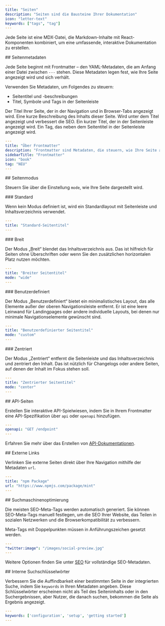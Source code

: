 ```yaml
---
title: "Seiten"
description: "Seiten sind die Bausteine Ihrer Dokumentation"
icon: "letter-text"
keywords: ["tags", "tag"]
---
```



Jede Seite ist eine MDX-Datei, die Markdown-Inhalte mit React-Komponenten kombiniert, um eine umfassende, interaktive Dokumentation zu erstellen.

<div id="page-metadata">
  ## Seitenmetadaten
</div>

Jede Seite beginnt mit Frontmatter – den YAML-Metadaten, die am Anfang einer Datei zwischen `---` stehen. Diese Metadaten legen fest, wie Ihre Seite angezeigt wird und sich verhält.

Verwenden Sie Metadaten, um Folgendes zu steuern:

- Seitentitel und -beschreibungen
- Titel, Symbole und Tags in der Seitenleiste

<ResponseField name="title" type="string" required>
  Der Titel Ihrer Seite, der in der Navigation und in Browser-Tabs angezeigt wird.
</ResponseField>

<ResponseField name="description" type="string">
  Eine kurze Beschreibung des Inhalts dieser Seite. Wird unter dem Titel angezeigt und verbessert die SEO.
</ResponseField>

<ResponseField name="sidebarTitle" type="string">
  Ein kurzer Titel, der in der Seitenleiste angezeigt wird.
</ResponseField>

<IconsOptional />

<ResponseField name="tag" type="string">
  Ein Tag, das neben dem Seitentitel in der Seitenleiste angezeigt wird.
</ResponseField>

```yaml Example YAML frontmatter wrap
---
title: "Über Frontmatter"
description: "Frontmatter sind Metadaten, die steuern, wie Ihre Seite angezeigt wird und sich verhält"
sidebarTitle: "Frontmatter"
icon: "book"
tag: "NEU"
---
```

<div id="page-mode">
  ## Seitenmodus
</div>

Steuern Sie über die Einstellung `mode`, wie Ihre Seite dargestellt wird.

<div id="default">
  ### Standard
</div>

Wenn kein Modus definiert ist, wird ein Standardlayout mit Seitenleiste und Inhaltsverzeichnis verwendet.

```yaml
---
title: "Standard-Seitentitel"
---
```

<div id="wide">
  ### Breit
</div>

Der Modus „Breit“ blendet das Inhaltsverzeichnis aus. Das ist hilfreich für Seiten ohne Überschriften oder wenn Sie den zusätzlichen horizontalen Platz nutzen möchten.

```yaml
---
title: "Breiter Seitentitel"
mode: "wide"
---
```

<div id="custom">
  ### Benutzerdefiniert
</div>

Der Modus „Benutzerdefiniert“ bietet ein minimalistisches Layout, das alle Elemente außer der oberen Navigationsleiste entfernt. Er ist eine leere Leinwand für Landingpages oder andere individuelle Layouts, bei denen nur minimale Navigationselemente gewünscht sind.

```yaml
---
title: "Benutzerdefinierter Seitentitel"
mode: "custom"
---
```

<div id="center">
  ### Zentriert
</div>

Der Modus „Zentriert“ entfernt die Seitenleiste und das Inhaltsverzeichnis und zentriert den Inhalt. Das ist nützlich für Changelogs oder andere Seiten, auf denen der Inhalt im Fokus stehen soll.

```yaml
---
title: "Zentrierter Seitentitel"
mode: "center"
---
```

<div id="api-pages">
  ## API-Seiten
</div>

Erstellen Sie interaktive API-Spielwiesen, indem Sie in Ihrem Frontmatter eine API-Spezifikation über `api` oder `openapi` hinzufügen.

```yaml
---
openapi: "GET /endpoint"
---
```

Erfahren Sie mehr über das Erstellen von [API-Dokumentationen](/de/api-playground/overview).

<div id="external-links">
  ## Externe Links
</div>

Verlinken Sie externe Seiten direkt über Ihre Navigation mithilfe der Metadaten `url`.

```yaml
---
title: "npm Package"
url: "https://www.npmjs.com/package/mint"
---
```

<div id="search-engine-optimization">
  ## Suchmaschinenoptimierung
</div>

Die meisten SEO-Meta-Tags werden automatisch generiert. Sie können SEO-Meta-Tags manuell festlegen, um die SEO Ihrer Website, das Teilen in sozialen Netzwerken und die Browserkompatibilität zu verbessern.

<Note>
  Meta-Tags mit Doppelpunkten müssen in Anführungszeichen gesetzt werden.
</Note>

```yaml
---
"twitter:image": "/images/social-preview.jpg"
---
```

Weitere Optionen finden Sie unter [SEO](/de/settings/seo) für vollständige SEO-Metadaten.

<div id="internal-search-keywords">
  ## Interne Suchschlüsselwörter
</div>

Verbessern Sie die Auffindbarkeit einer bestimmten Seite in der integrierten Suche, indem Sie `keywords` in Ihren Metadaten angeben. Diese Schlüsselwörter erscheinen nicht als Teil des Seiteninhalts oder in den Suchergebnissen, aber Nutzer, die danach suchen, bekommen die Seite als Ergebnis angezeigt.

```yaml
---
keywords: ['configuration', 'setup', 'getting started']
---
```
